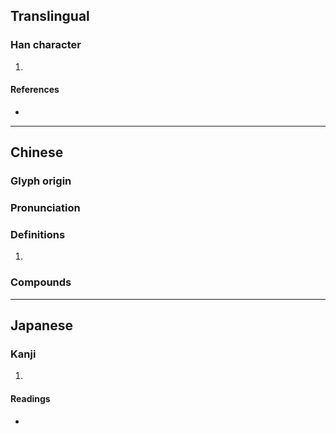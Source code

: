 {{character info/new}}
==Translingual==

===Han character===
{{Han char|rn=32|rad=土|as=10|sn=13|four=43168|canj=GJCR|ids=⿰土容}}

# {{defn|Han|sort=土10}}

====References====
* {{Han ref|kx=0235.070|dkj=05325|dj=0472.340|hdz=10476.010|uh=584E|ud=22606|bh=DCEA|bd=56554}}

----

==Chinese==
{{zh-forms}}

===Glyph origin===
{{Han etym}}

===Pronunciation===
{{zh-pron
|c=jung5
|mc=y
|oc=y
|cat=
}}

===Definitions===
{{zh-hanzi}}

# {{zh-only|埫塎}}

===Compounds===
{{su#bst:zh-der/new}}

----

==Japanese==

===Kanji===
{{ja-kanji|grade=|rs=土10}}

# {{defn|lang=ja|sort=土10}}

====Readings====
* {{ja-readings|on=[[よう]] (yō), [[ゆ]] (yu)|kun=}}